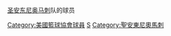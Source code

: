 [[圣安东尼奥马刺|圣安东尼奥马刺]]队的球员
{{Commonscat|San Antonio Spurs}}

[[Category:美國籃球協會球員|Category:美國籃球協會球員]]
[[Category:NBA各隊球員|S]]
[[Category:聖安東尼奧馬刺|Category:聖安東尼奧馬刺]]